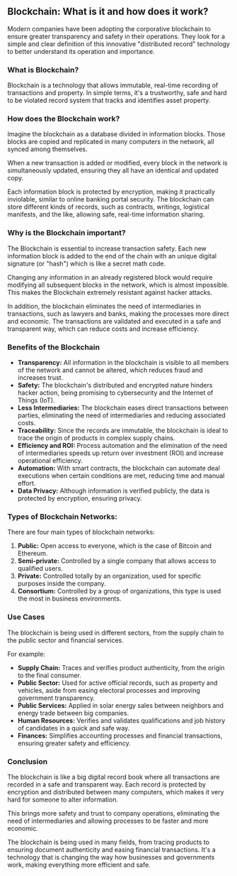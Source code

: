 ## Blockchain: What is it and how does it work?

<ResponsiveIframe
  src="https://drive.google.com/file/d/1R4ouhRnordWHb1-O7jC7brIJzgrU_0fX/preview"
  title="Blockchain: What is it and how does it work?"
/>

Modern companies have been adopting the corporative blockchain to ensure greater transparency and safety in their operations. They look for a simple and clear definition of this innovative "distributed record" technology to better understand its operation and importance.

### What is Blockchain?

Blockchain is a technology that allows immutable, real-time recording of transactions and property. In simple terms, it's a trustworthy, safe and hard to be violated record system that tracks and identifies asset property.

### How does the Blockchain work?

Imagine the blockchain as a database divided in information blocks. Those blocks are copied and replicated in many computers in the network, all synced among themselves.

When a new transaction is added or modified, every block in the network is simultaneously updated, ensuring they all have an identical and updated copy.

Each information block is protected by encryption, making it practically inviolable, similar to online banking portal security. The blockchain can store different kinds of records, such as contracts, writings, logistical manifests, and the like, allowing safe, real-time information sharing.

### Why is the Blockchain important?

The Blockchain is essential to increase transaction safety. Each new information block is added to the end of the chain with an unique digital signature (or "hash") which is like a secret math code.

Changing any information in an already registered block would require modifying all subsequent blocks in the network, which is almost impossible. This makes the Blockchain extremely resistant against hacker attacks.

In addition, the blockchain eliminates the need of intermediaries in transactions, such as lawyers and banks, making the processes more direct and economic. The transactions are validated and executed in a safe and transparent way, which can reduce costs and increase efficiency.

### Benefits of the Blockchain

- **Transparency:** All information in the blockchain is visible to all members of the network and cannot be altered, which reduces fraud and increases trust.
- **Safety:** The blockchain's distributed and encrypted nature hinders hacker action, being promising to cybersecurity and the Internet of Things (IoT).
- **Less Intermediaries:** The blockchain eases direct transactions between parties, eliminating the need of intermediaries and reducing associated costs.
- **Traceability:** Since the records are immutable, the blockchain is ideal to trace the origin of products in complex supply chains.
- **Efficiency and ROI:** Process automation and the elimination of the need of intermediaries speeds up return over investment (ROI) and increase operational efficiency.
- **Automation:** With smart contracts, the blockchain can automate deal executions when certain conditions are met, reducing time and manual effort.
- **Data Privacy:** Although information is verified publicly, the data is protected by encryption, ensuring privacy.

### Types of Blockchain Networks:

There are four main types of blockchain networks:

1. **Public:** Open access to everyone, which is the case of Bitcoin and Ethereum.
2. **Semi-private:** Controlled by a single company that allows access to qualified users.
3. **Private:** Controlled totally by an organization, used for specific purposes inside the company.
4. **Consortium:** Controlled by a group of organizations, this type is used the most in business environments.

### Use Cases

The blockchain is being used in different sectors, from the supply chain to the public sector and financial services.

For example:

- **Supply Chain:** Traces and verifies product authenticity, from the origin to the final consumer.
- **Public Sector:** Used for active official records, such as property and vehicles, aside from easing electoral processes and improving government transparency.
- **Public Services:** Applied in solar energy sales between neighbors and energy trade between big companies.
- **Human Resources:** Verifies and validates qualifications and job history of candidates in a quick and safe way.
- **Finances:** Simplifies accounting processes and financial transactions, ensuring greater safety and efficiency.

### Conclusion

The blockchain is like a big digital record book where all transactions are recorded in a safe and transparent way. Each record is protected by encryption and distributed between many computers, which makes it very hard for someone to alter information.

This brings more safety and trust to company operations, eliminating the need of intermediaries and allowing processes to be faster and more economic.

The blockchain is being used in many fields, from tracing products to ensuring document authenticity and easing financial transactions. It's a technology that is changing the way how businesses and governments work, making everything more efficient and safe.
